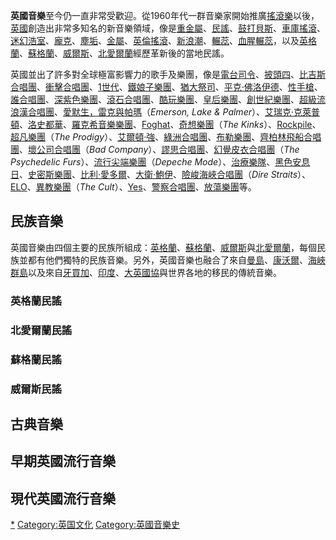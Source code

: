 {{expand|time=2014-03-01T12:26:39+00:00}}
{{Unreferenced|time=2019-06-01T10:35:05+00:00}}
{{noteTA
|G1=Show
}}
{{UK music}}'''英國音樂'''至今仍一直非常受歡迎。從1960年代一群音樂家開始推廣[[搖滾樂|搖滾樂]]以後，[[英國|英國]]創造出非常多知名的新音樂領域，像是[[重金屬音樂|重金屬]]、[[民謠|民謠]]、[[鼓打貝斯|鼓打貝斯]]、[[車庫搖滾|車庫搖滾]]、[[迷幻浩室|迷幻浩室]]、[[龐克|龐克]]、[[塵垢_(音樂)|塵垢]]、[[金屬_(音樂)|金屬]]、[[英倫搖滾|英倫搖滾]]、[[新浪潮|新浪潮]]、[[輾蕊|輾蕊]]、[[血腥輾蕊|血腥輾蕊]]，以及[[英格蘭|英格蘭]]、[[蘇格蘭|蘇格蘭]]、[[威爾斯|威爾斯]]、[[北愛爾蘭|北愛爾蘭]]經歷革新後的當地民謠。

英國並出了許多對全球極富影響力的歌手及樂團，像是[[電台司令|電台司令]]、[[披頭四|披頭四]]、[[比吉斯合唱團|比吉斯合唱團]]、[[衝擊合唱團|衝擊合唱團]]、[[1世代|1世代]]、[[鐵娘子樂團|鐵娘子樂團]]、[[猶大祭司|猶大祭司]]、[[平克·佛洛伊德|平克·佛洛伊德]]、[[性手槍|性手槍]]、[[誰合唱團|誰合唱團]]、[[深紫色樂團|深紫色樂團]]、[[滾石合唱團|滾石合唱團]]、[[酷玩樂團|酷玩樂團]]、[[皇后樂團|皇后樂團]]、[[創世紀樂團|創世紀樂團]]、[[超級流浪漢合唱團|超級流浪漢合唱團]]、[[愛默生，雷克與帕瑪|愛默生，雷克與帕瑪]]（''Emerson, Lake & Palmer''）、[[Eric_Clapton|艾瑞克·克萊普頓]]、[[洛史都華|洛史都華]]、[[羅克希音樂樂團|羅克希音樂樂團]]、[[Foghat|Foghat]]、[[奇想樂團|奇想樂團]]（''The Kinks''）、[[Rockpile|Rockpile]]、[[超凡樂團|超凡樂團]]（''The Prodigy''）、[[艾爾頓·強|艾爾頓·強]]、[[綠洲合唱團|綠洲合唱團]]、[[布勒樂團|布勒樂團]]、[[齊柏林飛船合唱團|齊柏林飛船合唱團]]、[[壞公司合唱團|壞公司合唱團]]（''Bad Company''）、[[謬思合唱團|謬思合唱團]]、[[幻覺皮衣合唱團|幻覺皮衣合唱團]]（''The Psychedelic Furs''）、[[流行尖端樂團|流行尖端樂團]]（''Depeche Mode''）、[[治療樂隊|治療樂隊]]、[[黑色安息日|黑色安息日]]、[[史密斯_(樂團)|史密斯樂團]]、[[比利·愛多爾|比利·愛多爾]]、[[大衛·鮑伊|大衛·鮑伊]]、[[險峻海峽合唱團|險峻海峽合唱團]]（''Dire Straits''）、[[ELO|ELO]]、[[異教樂團|異教樂團]]（''The Cult''）、[[Yes|Yes]]、[[警察合唱團|警察合唱團]]、[[放蕩樂團|放蕩樂團]]等。

== 民族音樂 ==
英國音樂由四個主要的民族所組成：[[英格蘭|英格蘭]]、[[蘇格蘭|蘇格蘭]]、[[威爾斯|威爾斯]]與[[北愛爾蘭|北愛爾蘭]]，每個民族並都有他們獨特的民族音樂。另外，英國音樂也融合了來自[[曼島|曼島]]、[[康沃爾郡|康沃爾]]、[[海峽群島|海峽群島]]以及來自[[牙買加|牙買加]]、[[印度|印度]]、[[大英國協|大英國協]]與世界各地的移民的傳統音樂。

=== 英格蘭民謠 ===
{{Main|英格蘭民族音樂}}

=== 北愛爾蘭民謠 ===
{{Main|北愛爾蘭民族音樂}}

=== 蘇格蘭民謠 ===
{{Main|蘇格蘭民族音樂}}

=== 威爾斯民謠 ===
{{Main|威爾斯民族音樂}}

== 古典音樂 ==
{{Main|英國古典音樂}}

== 早期英國流行音樂 ==
{{Main|早期英國流行音樂}}

== 現代英國流行音樂 ==
{{Main|英國流行音樂}}

{{歐洲題目|音樂}}

[[Category:英国音乐|*]]
[[Category:英国文化|Category:英国文化]]
[[Category:英國音樂史|Category:英國音樂史]]